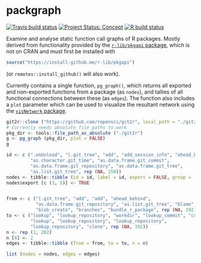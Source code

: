 # packgraph

<!-- badges: start -->
[![Travis build status](https://travis-ci.org/mpadge/packgraph.svg?branch=master)](https://travis-ci.org/mpadge/packgraph)
[![Project Status: Concept](https://www.repostatus.org/badges/latest/concept.svg)](https://www.repostatus.org/#concept)
[![R build status](https://github.com/mpadge/packgraph/workflows/R-CMD-check/badge.svg)](https://github.com/mpadge/packgraph/actions)
<!-- badges: end -->

Examine and analyse static function call graphs of R packages. Mostly derived
from functionality provided by the [`r-lib/pkgapi`
package](https://github.com/r-lib/pkgapi), which is not on CRAN and must first
be installed with
```r
source("https://install-github.me/r-lib/pkgapi")
```
(or `remotes::install_github()` will also work).

Currently contains a single function, `pg_graph()`, which returns all exported
and non-exported functions from a package (as `nodes`), and tallies of all
functional connections between these (as `edges`). The function also includes
a `plot` parameter which can be used to visualize the resultant network using
the [`visNetwork` package](https://github.com/datastorm-open/visNetwork).

```r
git2r::clone ("https://github.com/ropensci/git2r", local_path = "./git2r")
# Currently needs absolute file paths to work
pkg_dir <- tools::file_path_as_absolute ("./git2r")
g <- pg_graph (pkg_dir, plot = FALSE)
g
```
```r
id <- c (".onUnload", "[.git_tree", "add", "add_session_info", "ahead_behind",
         "as.character.git_time", "as.data.frame.git_commit",
         "as.data.frame.git_repository", "as.data.frame.git_tree",
         "as.list.git_tree", rep (NA, 158))
nodes <- tibble::tibble (id = id, label = id, export = FALSE, group = 1)
nodes$export [c (3, 5)] <- TRUE


from <- c ("[.git_tree", "add", "add", "ahead_behind",
           "as.data.frame.git_repository", "as.list.git_tree", "blame",
           "blob_create", "branches", "bundle_r_package", rep (NA, 192))
to <- c ("lookup", "lookup_repository", "workdir", "lookup_commit", "commits",
         "lookup", "lookup_repository", "lookup_repository",
         "lookup_repository", "clone", rep (NA, 192))
n <- rep (1, 202)
n [4] <- 2
edges <- tibble::tibble (from = from, to = to, n = n)

list (nodes = nodes, edges = edges)
```



